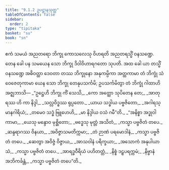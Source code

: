 ```yaml
---
title: "9.1.2 ဥပဋ္ဌာနသုတ္တ"
tableOfContents: false
sidebar:
  order: 2
type: "tipitaka"
basket: "su"
book: "sn"
---
```



<DynamicBreadcrumb />

<Division number="222" book="sn" e="ch" v="18" p="311">

<Paragraph number="1383" book="sn">
ဧကံ သမယံ အညတရော ဘိက္ခု ကောသလေသု ဝိဟရတိ အညတရသ္မိံ ဝနသဏ္ဍေ. တေန ခေါ ပန သမယေန သော ဘိက္ခု ဒိဝါဝိဟာရဂတော သုပတိ. အထ ခေါ ယာ တသ္မိံ ဝနသဏ္ဍေ အဓိဝတ္ထာ ဒေဝတာ တဿ ဘိက္ခုနော အနုကမ္ပိကာ အတ္ထကာမာ တံ ဘိက္ခုံ သံဝေဇေတုကာမာ ယေန သော ဘိက္ခု တေနုပသင်္ကမိ; ဥပသင်္ကမိတွာ တံ ဘိက္ခုံ ဂါထာဟိ အဇ္ဈဘာသိ—
</Paragraph>

<Paragraph number="1384" type="verses" book="sn">
_“ဥဋ္ဌေဟိ ဘိက္ခု ကိံ သေသိ,_  
_ကော အတ္ထော သုပိတေန တေ;_  
_အာတုရဿ ဟိ ကာ နိဒ္ဒါ,_  
_သလ္လဝိဒ္ဓဿ ရုပ္ပတော._  

</Paragraph>

<Paragraph number="1385" type="verses" book="sn">
_ယာယ သဒ္ဓါယ ပဗ္ဗဇိတော,_  
_အဂါရသ္မာနဂါရိယံ;_  
_တမေဝ သဒ္ဓံ ဗြူဟေဟိ,_  
_မာ နိဒ္ဒါယ ဝသံ ဂမီ”တိ._  

</Paragraph>

<Paragraph number="1386" type="verses" book="sn">
_“အနိစ္စာ အဒ္ဓုဝါ ကာမာ,_  
_ယေသု မန္ဒောဝ မုစ္ဆိတော;_  
_ဗဒ္ဓေသု မုတ္တံ အသိတံ,_  
_ကသ္မာ ပဗ္ဗဇိတံ တပေ._  

</Paragraph>

<Paragraph number="1387" type="verses" book="sn">
_ဆန္ဒရာဂဿ ဝိနယာ,_  
_အဝိဇ္ဇာသမတိက္ကမာ;_  
_တံ ဉာဏံ ပရမောဒါနံ,_  
_ကသ္မာ ပဗ္ဗဇိတံ တပေ._  

</Paragraph>

<Paragraph number="1388" type="verses" book="sn">
_ဆေတွာ အဝိဇ္ဇံ ဝိဇ္ဇာယ,_  
_အာသဝါနံ ပရိက္ခယာ;_  
_အသောကံ အနုပါယာသံ,_  
_ကသ္မာ ပဗ္ဗဇိတံ တပေ._  

</Paragraph>

<Paragraph number="1389" type="verses" book="sn">
_အာရဒ္ဓဝီရိယံ ပဟိတတ္တံ,_  
_နိစ္စံ ဒဠှပရက္ကမံ;_  
_နိဗ္ဗာနံ အဘိကင်္ခန္တံ,_  
_ကသ္မာ ပဗ္ဗဇိတံ တပေ”တိ._
</Paragraph>
</Division>